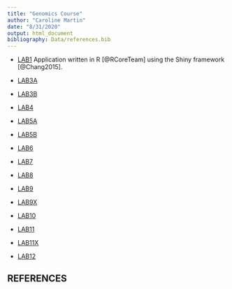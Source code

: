 ```yaml
---
title: "Genomics Course"
author: "Caroline Martin"
date: "8/31/2020"
output: html_document
bibliography: Data/references.bib
---
```

* [LAB1](LAB1_CarolineMartin.html)
Application written in R [@RCoreTeam] using the Shiny framework [@Chang2015].

* [LAB3A](Lab-3A.html)

* [LAB3B](Lab-3B.html) 

* [LAB4](LAB4.html)

* [LAB5A](LAB5A.html)

* [LAB5B](LAB5B.html)

* [LAB6](LAB6.html)

* [LAB7](LAB7.html)

* [LAB8](LAB8.html)

* [LAB9](LAB9.html)

* [LAB9X](LAB9x.html)

* [LAB10](LAB10.html)

* [LAB11](LAB11.html)

* [LAB11X](LAB11x.html)

* [LAB12]()

## REFERENCES